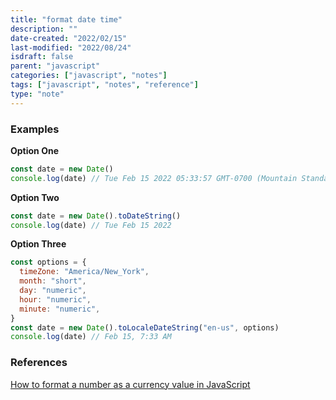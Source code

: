 ```yaml
---
title: "format date time"
description: ""
date-created: "2022/02/15"
last-modified: "2022/08/24"
isdraft: false
parent: "javascript"
categories: ["javascript", "notes"]
tags: ["javascript", "notes", "reference"]
type: "note"
---
```


### Examples

**Option One**

```javascript
const date = new Date()
console.log(date) // Tue Feb 15 2022 05:33:57 GMT-0700 (Mountain Standard Time)
```

**Option Two**

```javascript
const date = new Date().toDateString()
console.log(date) // Tue Feb 15 2022
```

**Option Three**

```javascript
const options = {
  timeZone: "America/New_York",
  month: "short",
  day: "numeric",
  hour: "numeric",
  minute: "numeric",
}
const date = new Date().toLocaleDateString("en-us", options)
console.log(date) // Feb 15, 7:33 AM
```

### References

[How to format a number as a currency value in JavaScript](https://flaviocopes.com/how-to-format-number-as-currency-javascript/)
